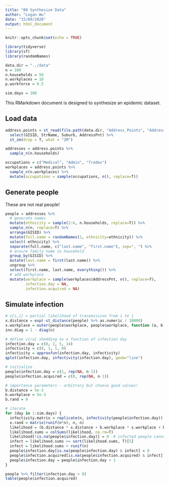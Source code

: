 ---
title: "00 Synthesize Data"
author: "Logan Wu"
date: "15/09/2020"
output: html_document
---

```{r setup, include=FALSE}
knitr::opts_chunk$set(echo = TRUE)

library(tidyverse)
library(sf)
library(randomNames)

data.dir = "../data"
n = 100
n.households = 50
n.workplaces = 10
p.workforce = 0.5

sim.days = 100
```

This RMarkdown document is designed to synthesize an epidemic dataset.

## Load data

```{r}
address.points = st_read(file.path(data.dir, "Address_Points", "Address Points.shp")) %>%
  select(GISID, StrName, Suburb, AddressPnt) %>%
  st_zm(drop = T, what = "ZM")

addresses = address.points %>%
  sample_n(n.households)

occupations = c("Medical", "Admin", "Trades")
workplaces = address.points %>%
  sample_n(n.workplaces) %>%
  mutate(occupations = sample(occupations, n(), replace=T))
```

## Generate people

These are not real people!

```{r}
people = addresses %>%
  # generate names
  mutate(ethnicity = sample(2:6, n.households, replace=T)) %>%
  sample_n(n, replace=T) %>%
  arrange(GISID) %>%
  mutate(full.name = randomNames(1, ethnicity=ethnicity)) %>%
  select(-ethnicity) %>%
  separate(full.name, c("last.name", "first.name"), sep=", ") %>%
  # ensure family name in household
  group_by(GISID) %>%
  mutate(last.name = first(last.name)) %>%
  ungroup %>%
  select(first.name, last.name, everything()) %>%
  # add workplace
  mutate(workplace = sample(workplaces$AddressPnt, n(), replace=T),
         infection.day = NA,
         infection.acquired = NA)
```

## Simulate infection

```{r}
# x[i,j] = partial likelihood of transmission from i to j
x.distance = exp(-st_distance(people) %>% as.numeric / 10000)
x.workplace = outer(people$workplace, people$workplace, function (a, b) a==b) %>% as.numeric
inv.diag = 1 - diag(n)

# define viral shedding as a function of infection day
infection.day = c(0, 2, 5, 14)
infectivity = c(0, 1, 1, 0)
infectivity = approxfun(infection.day, infectivity)
qplot(infection.day, infectivity(infection.day), geom="line")

# initialise
people$infection.day = c(1, rep(NA, n-1))
people$infection.acquired = c(0, rep(NA, n-1))

# importance parameters - arbitrary but choose good values!
b.distance = 5e-3
b.workplace = 5e-3
b.rand = 0

# iterate
for (day in 1:sim.days) {
  infectivity.matrix = replicate(n, infectivity(people$infection.day))
  x.rand = matrix(runif(n*n), n, n)
  likelihood = (b.distance * x.distance + b.workplace * x.workplace + b.rand * x.rand) * infectivity.matrix * inv.diag
  likelihood.sums = colSums(likelihood, na.rm=T)
  likelihood[!is.na(people$infection.day)] = 0  # infected people cannot be reinfected
  infect = likelihood.sums >= sort(likelihood.sums, T)[5]
  infect = likelihood.sums > runif(n)
  people$infection.day[is.na(people$infection.day) & infect] = 0
  people$infection.acquired[is.na(people$infection.acquired) & infect] = day
  people$infection.day = people$infection.day + 1
}

people %>% filter(infection.day > 0)
table(people$infection.acquired)
```